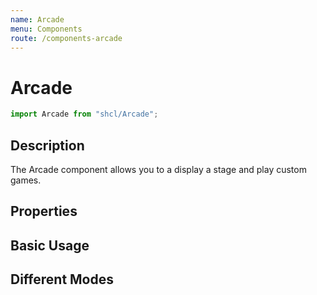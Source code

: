 ```yaml
---
name: Arcade
menu: Components
route: /components-arcade
---
```



# Arcade

```javascript
import Arcade from "shcl/Arcade";
```

## Description

The Arcade component allows you to a display a stage and play custom games.

## Properties

<Props of={Arcade} />

## Basic Usage

<Playground>
  <Arcade />
</Playground>

## Different Modes

<Playground>
  <Arcade game="player-run" mode="sleep-expert" jumpKey="6" />
</Playground>
